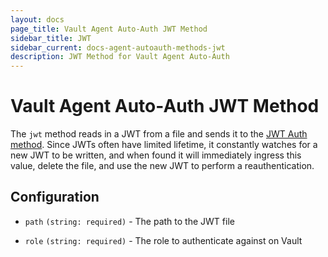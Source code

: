 ```yaml
---
layout: docs
page_title: Vault Agent Auto-Auth JWT Method
sidebar_title: JWT
sidebar_current: docs-agent-autoauth-methods-jwt
description: JWT Method for Vault Agent Auto-Auth
---
```


# Vault Agent Auto-Auth JWT Method

The `jwt` method reads in a JWT from a file and sends it to the [JWT Auth
method](https://www.vaultproject.io/docs/auth/jwt.html). Since JWTs often have
limited lifetime, it constantly watches for a new JWT to be written, and when
found it will immediately ingress this value, delete the file, and use the new
JWT to perform a reauthentication.

## Configuration

* `path` `(string: required)` - The path to the JWT file

* `role` `(string: required)` - The role to authenticate against on Vault
